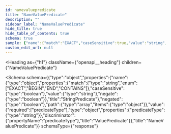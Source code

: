```yaml
---
id: namevaluepredicate
title: "NameValuePredicate"
description: ""
sidebar_label: "NameValuePredicate"
hide_title: true
hide_table_of_contents: true
schema: true
sample: {"name":{"match":"EXACT","caseSensitive":true,"value":"string","negate":true},"negated":true,"path":[{}],"value":{"predicateType":"string"}}
custom_edit_url: null
---
```



<Heading
  as={"h1"}
  className={"openapi__heading"}
  children={"NameValuePredicate"}
>
</Heading>





<Schema
  schema={{"type":"object","properties":{"name":{"type":"object","properties":{"match":{"type":"string","enum":["EXACT","BEGIN","END","CONTAINS"]},"caseSensitive":{"type":"boolean"},"value":{"type":"string"},"negate":{"type":"boolean"}},"title":"StringPredicate"},"negated":{"type":"boolean"},"path":{"type":"array","items":{"type":"object"}},"value":{"required":["predicateType"],"type":"object","properties":{"predicateType":{"type":"string"}},"discriminator":{"propertyName":"predicateType"},"title":"ValuePredicate"}},"title":"NameValuePredicate"}}
  schemaType={"response"}
>
  
</Schema>
            